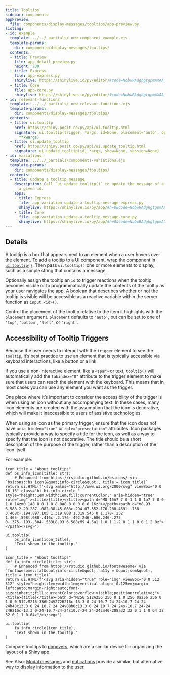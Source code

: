 ```yaml
---
title: Tooltips
sidebar: components
appPreview:
  file: components/display-messages/tooltips/app-preview.py
listing:
- id: example
  template: ../../_partials/_new_component-example.ejs
  template-params:
    dir: components/display-messages/tooltips/
  contents:
  - title: Preview
    file: app-detail-preview.py
    height: 200
  - title: Express
    file: app-express.py
    shinylive: https://shinylive.io/py/editor/#code=NobwRAdghgtgpmAXAAjFADugdOgnmAGlQGMB7CAFzkqVQGJkAxASQA0BZAURQCU4B3AE4BLKsigBncRGScAHukFwJUjOgA6EAGaDSMZBIAWwiLmTCY6UoIrIAgpiJKIAEziCiAV2GbNagPreyAC8yN44UADmcP5aADbeLgAUmshhwlgUpKRxFMLoSch0ADzFqWkV4SbonhT+UMR55P4ARrVZEClgLRQQ6oTI-XbIbRQdyPyihuLIWTl5GmAAlATlFYNgw-AqUXD9RCVlMuvmLsH9PRD+c7n5+0WlaxXocQ1w8JTnYCKRhhT9DyOaRWT3CpFqNTqVDkdQAbu4WlA8jAutD-stNEtfK44FoDO54YIktVakRwRRIUQJMoJMJyEtEOUAALONyCTJwGHlNx4tFJBlPNJKCieQQyEkULCXa7ZW4FJaA7FqEL2TBJALeKkE9xYiADMAUXDoBAoA2cihgAC+AF0gA
  - title: Core
    file: app-core.py
    shinylive: https://shinylive.io/py/editor/#code=NobwRAdghgtgpmAXAAjFADugdOgnmAGlQGMB7CAFzkqVQDMAnUmZAZwAsBLCXZTmdKQYVkAQUxEG1ACZwGRAK6cAOhFUZ0AfSXIAvMiU4oAczia6AGyXSAFKuQHOWCqVIWKndDeQBiADx+9g7BhtzoChSaUMQe5JoARhEuEHZg8RRqhMjKYKLIiRTJyADunBTsyFDILm4e6DkAlARBwdm5yPCsrCZwOUT+gRCtDpzSujnpEJo17p59vgEtwegW0XDwlONgDJzG7BQ5C4MOTUuGpBHhkVQAHpEAbnLxUB4wqbcHYA2q32oQsnQ2HJHgwbGEIkQLhQrkRWHAupxyA1EEEAAJSf5yZxwO5BAHVHEUGzIpYOKQUBQMIbgihYSbTVyzLwNI6qdSYPRiTA2DTaTiw4FyX5ZMAUXDoBAoUWEsAAXwAukA
- id: relevant-functions
  template: ../../_partials/_new_relevant-functions.ejs
  template-params:
    dir: components/display-messages/tooltips/
  contents:
  - title: ui.tooltip
    href: https://shiny.posit.co/py/api/ui.tooltip.html
    signature: ui.tooltip(trigger, *args, id=None, placement='auto', options=None,
      **kwargs)
  - title: ui.update_tooltip
    href: https://shiny.posit.co/py/api/ui.update_tooltip.html
    signature: ui.update_tooltip(id, *args, show=None, session=None)
- id: variations
  template: ../../_partials/components-variations.ejs
  template-params:
    dir: components/display-messages/tooltips/
  contents:
  - title: Update a tooltip message
    description: Call `ui.update_tooltip()` to update the message of a tooltip with
      a given id.
    apps:
    - title: Express
      file: app-variation-update-a-tooltip-message-express.py
      shinylive: https://shinylive.io/py/app/#h=0&code=NobwRAdghgtgpmAXGKAHVA6VBPMAaMAYwHsIAXOcpMAMwCdiYACAZwAsBLCbJjmVYnTJMAgujxM6cKITIcAbnAkBXDgB0IGtKgD6qpgF4mqrFADmcHTQA2qgCYAKDU2McMZYsWtzUTiC4DXDC5UZTIdGTlSHQAjMI8IJzAYsk18JjUwESY4sgSmAHcOMjYmKCYPLx9MgEo8Z0CMrKZ4FhZzOEz6-0aOOwNMlIgdSu8OVC6GwNRrGTh4cgGwOg4zNjJMhrqGkzJzFgwYugdtnt39w+PTlxMQsIjZDmjchKShvVQ7KAoupoBVT7fOAVTxjVAtOBtDq1DQ1DQaOxwGisOB0RTHO5kCTEMKhLEotpPCA1RBTJgAASkkQUcAwAFEaDQ4LIyZTpI9FBg4IpyA5MYdUh8vhQ4T0XIjkToTqSxY0SORKMIjH5GqqmtlMkwANRNJoYABWxC4DmAmQAcnSAOqamiCJg6Xj+OhQCAWPkQPEC4bKQEUE41AC6NW1uta7Qsm1lgVFZMCJh9wssox8b0FyfGv3lFHIEnYxAKBgAKnRlHAY9B0IZROgHNo9Bxc6j0TUwABfANAA
    - title: Core
      file: app-variation-update-a-tooltip-message-core.py
      shinylive: https://shinylive.io/py/app/#h=0&code=NobwRAdghgtgpmAXGKAHVA6VBPMAaMAYwHsIAXOcpMAMwCdiYACAZwAsBLCbJjmVYnTJMAgujxM6cKITIcAbnAkBXDgB0IGtKgD6qpgF4mqrFADmcHTQA2qgCYAKDU2McMZYsWtzUTiC4DXDC5UZTIdGTlSHQAjMI8IJzAYsk18JjUwESY4sgSmAHcOMjYmKCYPLx9MgEo8Z0CMrKZ4FhZzOEz6-0aOOwNMlIgdSu8OVC6GwNRrGTh4cgGwOg4zNjJMhrqGkzJzFgwYugdtnt39w+PTlxMQsIjZDmjchKShvVQ7KAoupoBVT7fOAVTxjVAtOBtDq1DQ1DQaOxwGisOB0RTHO5kCTEMKhLEotpPCA1RBTJgAASkkQUcAwAFEaDQ4LIyZTpI9FBg4IpyA5MYdUh8vhQ4T0XIjkToTqSxY0SORKMIjH5GqqmtlMkwANRNJoYABWxC4DmAmQAcnSAOqamiCJg6Xj+OhQCAWPkQPEC4bKQEUE41AC6NW1uta7Qsm1lgVFZMCJh9wssox8b0FyfGv3lFHIEnYxAKBgAKnRlHAY9B0IZROgHNo9Bxc6j0TUwABfANAA
---
```


:::{#example}
:::

:::{#relevant-functions}
:::

## Details

A tooltip is a box that appears next to an element when a user hovers over the element. To add a tooltip to a UI component, wrap the component in [`ui.tooltip()`](https://shiny.posit.co/py/api/ui.tooltip.html). Then pass `ui.tooltip()` one or more elements to display, such as a simple string that contains a message.

Optionally assign the tooltip an `id` to trigger reactions when the tooltip becomes visible or to programmatically update the contents of the tooltip as your user navigates the app. A boolean that describes whether or not the tooltip is visible will be accessible as a reactive variable within the server function as `input.<id>()`.

Control the placement of the tooltip relative to the item it highlights with the `placement` argument. `placement` defaults to `'auto'`, but can be set to one of `'top'`, `'bottom'`, `'left'`, or `'right'`.

## Accessibility of Tooltip Triggers

Because the user needs to interact with the `trigger` element to see the `tooltip`, it's best practice to use an element that is typically accessible via keyboard interactions, like a button or a link.

If you use a non-interactive element, like a `<span>` or text, `tooltip()` will automatically add the `tabindex="0"` attribute to the trigger element to make sure that users can reach the element with the keyboard. This means that in most cases you can use any element you want as the trigger.

One place where it's important to consider the accessibility of the trigger is when using an icon without any accompanying text. In these cases, many icon elements are created with the assumption that the icon is decorative, which will make it inaccessible to users of assistive technologies.

When using an icon as the primary trigger, ensure that the icon does not have `aria-hidden="true"` or `role="presentation"` attributes. Icon packages typically provide a way to specify a title for the icon, as well as a way to specify that the icon is not decorative. The title should be a short description of the purpose of the trigger, rather than a description of the icon itself.

For example:

```.python
icon_title = "About tooltips"
def bs_info_icon(title: str):
    # Enhanced from https://rstudio.github.io/bsicons/ via `bsicons::bs_icon(&quot;info-circle&quot;, title = icon_title)`
return ui.HTML(f'<svg xmlns="http://www.w3.org/2000/svg" viewBox="0 0 16 16" class="bi bi-info-circle " style="height:1em;width:1em;fill:currentColor;" aria-hidden="true" role="img" ><title>{title}</title><path d="M8 15A7 7 0 1 1 8 1a7 7 0 0 1 0 14zm0 1A8 8 0 1 0 8 0a8 8 0 0 0 0 16z"></path><path d="m8.93 6.588-2.29.287-.082.38.45.083c.294.07.352.176.288.469l-.738 3.468c-.194.897.105 1.319.808 1.319.545 0 1.178-.252 1.465-.598l.088-.416c-.2.176-.492.246-.686.246-.275 0-.375-.193-.304-.533L8.93 6.588zM9 4.5a1 1 0 1 1-2 0 1 1 0 0 1 2 0z"></path></svg>')

ui.tooltip(
    bs_info_icon(icon_title),
    "Text shown in the tooltip."
)
```

```.python
icon_title = "About tooltips"
def fa_info_circle(title: str):
    # Enhanced from https://rstudio.github.io/fontawesome/ via `fontawesome::fa(&quot;info-circle&quot;, a11y = &quot;sem&quot;, title = icon_title)`
return ui.HTML(f'<svg aria-hidden="true" role="img" viewBox="0 0 512 512" style="height:1em;width:1em;vertical-align:-0.125em;margin-left:auto;margin-right:auto;font-size:inherit;fill:currentColor;overflow:visible;position:relative;"><title>{title}</title><path d="M256 512A256 256 0 1 0 256 0a256 256 0 1 0 0 512zM216 336h24V272H216c-13.3 0-24-10.7-24-24s10.7-24 24-24h48c13.3 0 24 10.7 24 24v88h8c13.3 0 24 10.7 24 24s-10.7 24-24 24H216c-13.3 0-24-10.7-24-24s10.7-24 24-24zm40-208a32 32 0 1 1 0 64 32 32 0 1 1 0-64z"/></svg>')

ui.tooltip(
    fa_info_circle(icon_title),
    "Text shown in the tooltip."
)
```

Compare tooltips to [popovers](https://shiny.posit.co/py/api/ui.popover.html), which are a similar device for organizing the layout of a Shiny app.

See Also: [Modal messages](../modal/index.qmd) and [notications](../notifications/index.qmd) provide a similar, but alternative way to display information to the user.

:::{#variations}
:::
